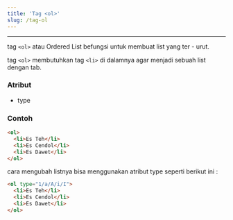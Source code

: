 ```yaml
---
title: 'Tag <ol>'
slug: /tag-ol
---
```


<hr />

tag `<ol>` atau Ordered List befungsi untuk membuat list yang ter - urut.

tag `<ol>` membutuhkan tag `<li>` di dalamnya agar menjadi sebuah list dengan tab.

### Atribut

- type

### Contoh 

```html 
<ol>
  <li>Es Teh</li>
  <li>Es Cendol</li>
  <li>Es Dawet</li>
</ol>
```

cara mengubah listnya bisa menggunakan atribut type seperti berikut ini : 

```html 
<ol type="1/a/A/i/I">
  <li>Es Teh</li>
  <li>Es Cendol</li>
  <li>Es Dawet</li>
</ol>
```